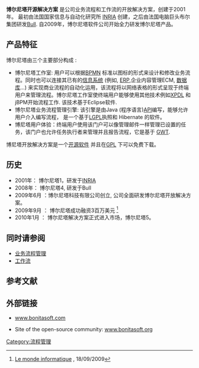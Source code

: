 {{Infobox Software
 | name                      = Bonita Open Solution
 | logo                     = <!-- 檔案不存在 [[Image:Bonitasoft-logo.png|Image:Bonitasoft-logo.png]] -->
 | image                    = 
 | description              = [[Business_Process_Management|BPM]] Solution
 | developer                = BonitaSoft S.A.
 | programming language   = [[Java|Java]]
 | operating system       = [[Cross-platform|Cross-platform]]
 | langue                   = 
 | genre                     = [[Business_Process_Management|BPM]] Solution
 | license                  = Engine: [[GNU_Lesser_General_Public_License|LGPL]], Studio/Web: [[GNU_General_Public_License|GPL]]
 | website                 = http://www.bonitasoft.com
 | date de mise à jour      = 
}}


'''博尔尼塔开源解决方案''' 是公司业务流程和工作流的开放解决方案，创建于2001年。
最初由法国国家信息与自动化研究所 [[INRIA|INRIA]] 创建，之后由法国电脑巨头布尔集团研发[[Groupe_Bull|Bull]]. 自2009年，博尔尼塔软件公司开始全力研发博尔尼塔产品。

== 产品特征 ==

博尔尼塔由三个主要部分构成 :
* 博尔尼塔工作室: 用户可以根据[[BPMN|BPMN]] 标准以图标的形式来设计和修改业务流程。同时也可以连接其已有的[[信息系统|信息系统]] (例如, [[企业资源计划|ERP]],企业内容管理ECM, [[数据库|数据库]]...) 来实现商业流程的自动化运用，该流程将以网络表格的形式呈现于终端用户来管理流程。博尔尼塔工作室使终端用户能够使用其他技术例如[[XPDL|XPDL]] 和jBPM开始流程工作. 该技术基于Eclipse软件.
* 博尔尼塔业务流程管理引擎: 该引擎是由Java (程序语言)[[API|API]]编写，能够允许用户介入编写流程， 是一个基于[[LGPL|LGPL]]执照和 Hibernate 的软件。
*博尼塔用户体验：终端用户使用该门户可以像管理邮件一样管理已设置的任务，该门户也允许任务执行者来管理并且报告流程，它是基于 [[Google_Web_Toolkit|GWT]].

博尼塔开放解决方案是一个[[开源软件|开源软件]] 并且在[[GPL|GPL]] 下可以免费下载。

== 历史 ==
* 2001年： 博尔尼塔1，研发于[[INRIA|INRIA]]
* 2008年： 博尔尼塔4, 研发于Bull
* 2009年6月 ：博尔尼塔科技有限公司创立, 公司全面研发博尔尼塔开放解决方案。
* 2009年9月 ： 博尔尼塔成功融资3百万美元 <ref>{{fr}} [http://www.lemondeinformatique.fr/actualites/lire-bonitasoft-leve-2-millions-d-euros-pour-son-bpm-open-source-29152.html Le monde informatique] {{Wayback|url=http://www.lemondeinformatique.fr/actualites/lire-bonitasoft-leve-2-millions-d-euros-pour-son-bpm-open-source-29152.html |date=20200810211739 }}, 18/09/2009</ref>
* 2010年1月 ： 博尔尼塔解决方案正式进入市场，博尔尼塔5。

== 同时请参阅 ==
* [[业务流程管理|业务流程管理]]
* [[工作流|工作流]]

== 参考文献 ==
<references />

== 外部链接 ==
{{Commons category|Business process management}}
* {{en}} [http://www.bonitasoft.com/ www.bonitasoft.com] {{Wayback|url=http://www.bonitasoft.com/ |date=20210215045202 }}
* Site of the open-source community: {{en}} [http://www.bonitasoft.org/ www.bonitasoft.org] {{Wayback|url=http://www.bonitasoft.org/ |date=20131022001810 }}

[[Category:流程管理|Category:流程管理]]